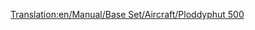 [[Translation:en/Manual/Base Set/Aircraft/Ploddyphut 500]]

{{fr/Manual/Base Set/Aircraft/Avion|Nom=Ploddyphut 500
|Image=[[File:en/Manual/Base Set/Aircraft/Ploddyphut500.png|Ploddyphut 500]]
|Coût=49 218£ (98 436$)
|Vitesse=476 km/h (298 mph)
|Entretien=3 750£ (7 500$)
|Conception=1955
|Vie=20 années
|Capacité=60 passagers, 9 sacs de courrier
|Description=Le second avion disponible dans le pays des jouets.
|Réalité=Fictif
}}
